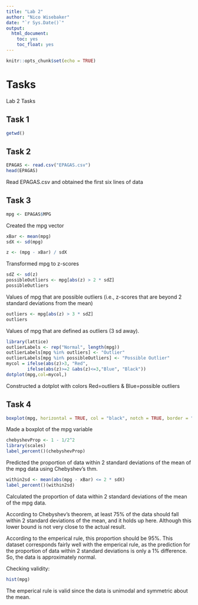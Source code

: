 ```yaml
---
title: "Lab 2"
author: "Nico Wisebaker"
date: "`r Sys.Date()`"
output: 
  html_document:
    toc: yes
    toc_float: yes
---
```


```r
knitr::opts_chunk$set(echo = TRUE)
```
# Tasks

Lab 2 Tasks

## Task 1

```r
getwd()
```

## Task 2
```r
EPAGAS <- read.csv("EPAGAS.csv")
head(EPAGAS)
```

Read EPAGAS.csv and obtained the first six lines of data

## Task 3

```r
mpg <- EPAGAS$MPG
```

Created the mpg vector

```r
xBar <- mean(mpg)
sdX <- sd(mpg)

z <- (mpg - xBar) / sdX
```

Transformed mpg to z-scores

```r
sdZ <- sd(z)
possibleOutliers <- mpg[abs(z) > 2 * sdZ]
possibleOutliers
```

Values of mpg that are possible outliers (i.e., z-scores that are beyond 2 standard deviations from the mean)

```r
outliers <- mpg[abs(z) > 3 * sdZ]
outliers
```

Values of mpg that are defined as outliers (3 sd away).

```r
library(lattice)
outlierLabels <- rep("Normal", length(mpg))
outlierLabels[mpg %in% outliers] <- "Outlier"
outlierLabels[mpg %in% possibleOutliers] <- "Possible Outlier"
mycol = ifelse(abs(z)>3, "Red",
        ifelse(abs(z)>=2 &abs(z)<=3,"Blue", "Black"))
dotplot(mpg,col=mycol,)
```

Constructed a dotplot with colors Red=outliers & Blue=possible outliers

## Task 4

```r
boxplot(mpg, horizontal = TRUE, col = "black", notch = TRUE, border = "#343434", main = "Nico Wisebaker's Boxplot of MPG")
```
Made a boxplot of the mpg variable

```r
chebyshevProp <- 1 - 1/2^2
library(scales)
label_percent()(chebyshevProp)
```
Predicted the proportion of data within 2 standard deviations of the mean of the mpg data using Chebyshev's thm.

```r
within2sd <- mean(abs(mpg - xBar) <= 2 * sdX)
label_percent()(within2sd)
```
Calculated the proportion of data within 2 standard deviations of the mean of the mpg data.

According to Chebyshev's theorem, at least 75% of the data should fall within 2 standard deviations of the mean, and it holds up here. Although this lower bound is not very close to the actual result.

According to the emperical rule, this proportion should be 95%. This dataset corresponds fairly well with the emperical rule, as the prediction for the proportion of data within 2 standard deviations is only a 1% difference. So, the data is approximately normal.

Checking validity:

```r
hist(mpg)
```

The emperical rule is valid since the data is unimodal and symmetric about the mean.